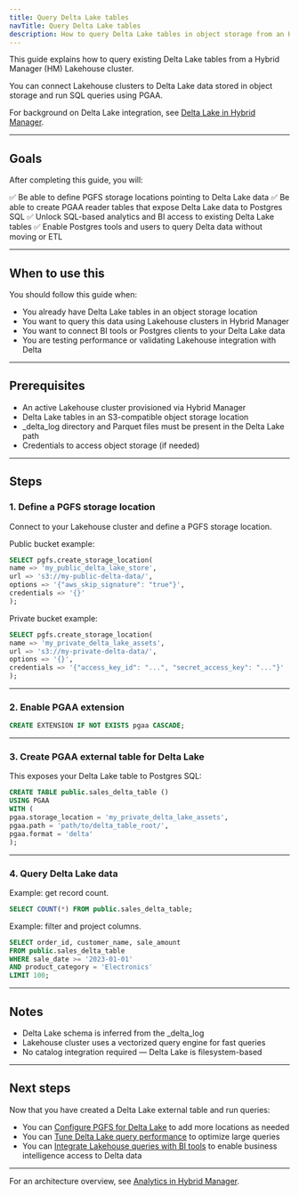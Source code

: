 ```yaml
---
title: Query Delta Lake tables
navTitle: Query Delta Lake tables
description: How to query Delta Lake tables in object storage from an HM-managed EDB Postgres Lakehouse cluster.
---
```



This guide explains how to query existing Delta Lake tables from a Hybrid Manager (HM) Lakehouse cluster.

You can connect Lakehouse clusters to Delta Lake data stored in object storage and run SQL queries using PGAA.

For background on Delta Lake integration, see [Delta Lake in Hybrid Manager](../../delta_lake.mdx).

---

## Goals

After completing this guide, you will:

✅ Be able to define PGFS storage locations pointing to Delta Lake data
✅ Be able to create PGAA reader tables that expose Delta Lake data to Postgres SQL
✅ Unlock SQL-based analytics and BI access to existing Delta Lake tables
✅ Enable Postgres tools and users to query Delta data without moving or ETL

---

## When to use this

You should follow this guide when:

- You already have Delta Lake tables in an object storage location
- You want to query this data using Lakehouse clusters in Hybrid Manager
- You want to connect BI tools or Postgres clients to your Delta Lake data
- You are testing performance or validating Lakehouse integration with Delta

---

## Prerequisites

- An active Lakehouse cluster provisioned via Hybrid Manager
- Delta Lake tables in an S3-compatible object storage location
- _delta_log directory and Parquet files must be present in the Delta Lake path
- Credentials to access object storage (if needed)

---

## Steps

### 1. Define a PGFS storage location

Connect to your Lakehouse cluster and define a PGFS storage location.

Public bucket example:

```sql
SELECT pgfs.create_storage_location(
name => 'my_public_delta_lake_store',
url => 's3://my-public-delta-data/',
options => '{"aws_skip_signature": "true"}',
credentials => '{}'
);
```

Private bucket example:

```sql
SELECT pgfs.create_storage_location(
name => 'my_private_delta_lake_assets',
url => 's3://my-private-delta-data/',
options => '{}',
credentials => '{"access_key_id": "...", "secret_access_key": "..."}'
);
```

---

### 2. Enable PGAA extension

```sql
CREATE EXTENSION IF NOT EXISTS pgaa CASCADE;
```

---

### 3. Create PGAA external table for Delta Lake

This exposes your Delta Lake table to Postgres SQL:

```sql
CREATE TABLE public.sales_delta_table ()
USING PGAA
WITH (
pgaa.storage_location = 'my_private_delta_lake_assets',
pgaa.path = 'path/to/delta_table_root/',
pgaa.format = 'delta'
);
```

---

### 4. Query Delta Lake data

Example: get record count.

```sql
SELECT COUNT(*) FROM public.sales_delta_table;
```

Example: filter and project columns.

```sql
SELECT order_id, customer_name, sale_amount
FROM public.sales_delta_table
WHERE sale_date >= '2023-01-01'
AND product_category = 'Electronics'
LIMIT 100;
```

---

## Notes

- Delta Lake schema is inferred from the _delta_log
- Lakehouse cluster uses a vectorized query engine for fast queries
- No catalog integration required — Delta Lake is filesystem-based

---

## Next steps

Now that you have created a Delta Lake external table and run queries:

- You can [Configure PGFS for Delta Lake](./configure-delta-pgfs) to add more locations as needed
- You can [Tune Delta Lake query performance](./performance-delta-lake-queries) to optimize large queries
- You can [Integrate Lakehouse queries with BI tools](../../delta_lake.mdx) to enable business intelligence access to Delta data

---

For an architecture overview, see [Analytics in Hybrid Manager](../index.mdx).
